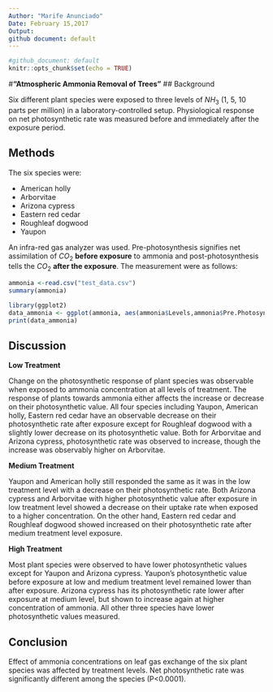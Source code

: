 ```yaml
---
Author: "Marife Anunciado"
Date: February 15,2017
Output: 
github document: default
---
```


```r
#github_document: default
knitr::opts_chunk$set(echo = TRUE)

```

#**"Atmospheric Ammonia Removal of Trees"**
## Background

Six different plant species were exposed to three levels of $NH_3$ (1, 5, 10 parts per million) in a laboratory-controlled setup. Physiological response on net photosynthetic rate was measured before and immediately after the exposure period. 

## Methods

 The six species were:
 
 *  American holly
 *  Arborvitae
 *  Arizona cypress
 *  Eastern red cedar
 *  Roughleaf dogwood
 *  Yaupon
 
 An infra-red gas analyzer was used. Pre-photosynthesis signifies net assimilation of $CO_2$ **before exposure** to ammonia and post-photosynthesis tells the $CO_2$ **after the exposure**. The measurement were as follows:
```r
ammonia <-read.csv("test_data.csv")
summary(ammonia)
```

```r
library(ggplot2)
data_ammonia <- ggplot(ammonia, aes(ammonia$Levels,ammonia$Pre.Photosynthesis)) + geom_jitter(stat = "identity", color= ammonia$Levels) + facet_grid(~ ammonia$Species) + xlab("Ammonia Concentration, ppm") + ylab("Net Photosynthesis, umol") + theme_dark()
print(data_ammonia)
```

## Discussion

**Low Treatment**

Change on the photosynthetic response of plant species was observable when exposed to ammonia concentration at all levels of treatment. The response of plants towards ammonia either affects the increase or decrease on their photosynthetic value. All four species including Yaupon, American holly, Eastern red cedar have an observable decrease on their photosynthetic rate after exposure except for Roughleaf dogwood with a slightly lower decrease on its photosynthetic value. Both for Arborvitae and Arizona cypress, photosynthetic rate was observed to increase, though the increase was observably higher on Arborvitae.

**Medium Treatment**

Yaupon and American holly still responded the same as it was in the low treatment level with a decrease on their photosynthetic rate. Both Arizona cypress and Arborvitae with higher photosynthetic value after exposure in low treatment level showed a decrease on their uptake rate when exposed to a higher concentration. On the other hand, Eastern red cedar and Roughleaf dogwood showed increased on their photosynthetic rate after medium treatment level exposure. 

**High Treatment**

Most plant species were observed to have lower photosynthetic values except for Yaupon and Arizona cypress. Yaupon's photosynthetic value before exposure at low and medium treatment level remained lower than after exposure. Arizona cypress has its photosynthetic rate lower after exposure at medium level, but shown to increase again at higher concentration of ammonia. All other three species have lower photosynthetic values measured. 


## Conclusion
Effect of ammonia concentrations on leaf gas exchange of the six plant species was affected by treatment levels. Net photosynthetic rate was significantly different among the species (P<0.0001). 
